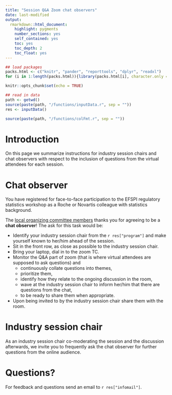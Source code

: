 ```yaml
---
title: "Session Q&A Zoom chat observers"
date: last-modified
output: 
  rmarkdown::html_document:
    highlight: pygments
    number_sections: yes
    self_contained: yes
    toc: yes
    toc_depth: 2
    toc_float: yes
---
```


```r
## load packages
packs.html <- c("knitr", "pander", "reporttools", "dplyr", "readxl")
for (i in 1:length(packs.html)){library(packs.html[i], character.only = TRUE)}

knitr::opts_chunk$set(echo = TRUE)

## read in data
path <- getwd()
source(paste(path, "/functions/inputData.r", sep = ""))
res <- inputData()

source(paste(path, "/functions/colFmt.r", sep = ""))
```

# Introduction

On this page we summarize instructions for industry session chairs and chat observers with respect to the inclusion of questions from the virtual attendees for each session.

# Chat observer

You have registered for face-to-face participation to the EFSPI regulatory statistics workshop as a Roche or Novartis colleague with statistics background. 

The [local organizing committee members](local.html) thanks you for agreeing to be a **chat observer**! The ask for this task would be:

- Identify your industry session chair from the `r res["program"]` and make yourself known to her/him ahead of the session.
- Sit in the front row, as close as possible to the industry session chair.
- Bring your laptop, dial in to the zoom TC.
- Monitor the Q&A part of zoom (that is where virtual attendees are supposed to ask questions) and 
  - continuously collate questions into themes, 
  - prioritize them, 
  - identify how they relate to the ongoing discussion in the room, 
  - wave at the industry session chair to inform her/him that there are questions from the chat,
  - to be ready to share them when appropriate.
- Upon being invited to by the industry session chair share them with the room.

# Industry session chair

As an industry session chair co-moderating the session and the discussion afterwards, we invite you to frequently ask the chat observer for further questions from the online audience.

# Questions?

For feedback and questions send an email to `r res["infomail"]`.



